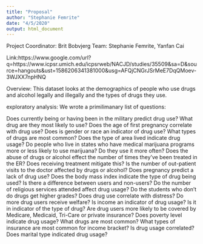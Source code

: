 ```yaml
---
title: "Proposal"
author: "Stephanie Femrite"
date: "4/5/2020"
output: html_document
---
```



Project Coordinator: Brit Bobvjerg
Team: Stephanie Femrite, Yanfan Cai

Link:https://www.google.com/url?q=https://www.icpsr.umich.edu/icpsrweb/NACJD/studies/35509&sa=D&source=hangouts&ust=1586206341381000&usg=AFQjCNGrJSrMeE7DqQMoev-3WJXX7npHNQ

Overview: This dataset looks at the demographics of people who use drugs and alcohol legally and illegally and the types of drugs they use.

exploratory analysis: 
We wrote a primilimanary list of questions:

Does currently being or having been in the military predict drug use? What drug are they most likely to use?
Does the age of first pregnancy correlate with drug use?
Does is gender or race an indicator of drug use? What types of drugs are most common?
Does the type of area lived indicate drug usage?
Do people who live in states who have medical marijuana programs more or less likely to use marijuana?
Do they use it more often?
Does the abuse of drugs or alcohol effect the number of times they’ve been treated in the ER? Does
receiving treatment mitigate this?
Is the number of out-patient visits to the doctor affected by drugs or alcohol?
Does pregnancy predict a lack of drug use?
Does the body mass index indicate the type of drug being used?
Is there a difference between users and non-users?
Do the number of religious services attended affect drug usage?
Do the students who don’t do drugs get higher grades?
Does drug use correlate with distress?
Do more drug users receive welfare?
Is income an indicator of drug usage? Is it in indicator of the type of drug?
Are drug users more likely to be covered by Medicare, Medicaid, Tri-Care or private insurance?
Does poverty level indicate drug usage? What drugs are most common?
What types of insurance are most common for income bracket? Is drug usage correlated?
Does marital type indicated drug usage?